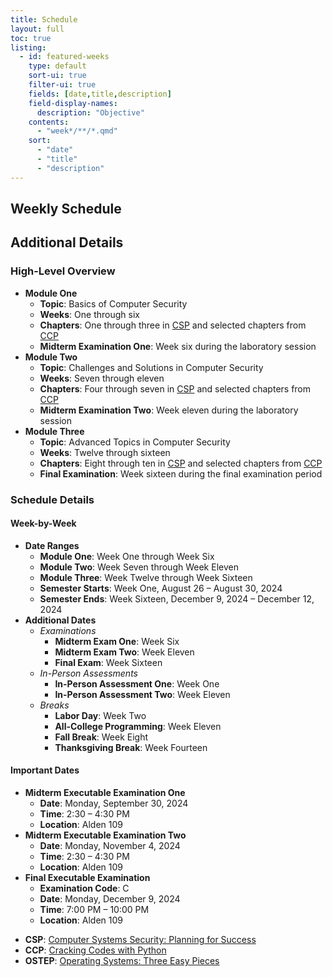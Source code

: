 ```yaml
---
title: Schedule
layout: full
toc: true
listing:
  - id: featured-weeks
    type: default
    sort-ui: true
    filter-ui: true
    fields: [date,title,description]
    field-display-names:
      description: "Objective"
    contents:
      - "week*/**/*.qmd"
    sort:
      - "date"
      - "title"
      - "description"
---
```


## Weekly Schedule

:::{#featured-weeks}
:::

## Additional Details

### High-Level Overview

- **Module One** 
  - **Topic**: Basics of Computer Security
  - **Weeks**: One through six
  - **Chapters**: One through three in [CSP](https://web.njit.edu/~rt494/security/) and selected chapters from [CCP](https://inventwithpython.com/cracking)
  - **Midterm Examination One**: Week six during the laboratory session

- **Module Two** 
  - **Topic**: Challenges and Solutions in Computer Security
  - **Weeks**: Seven through eleven
  - **Chapters**: Four through seven in [CSP](https://web.njit.edu/~rt494/security/) and selected chapters from [CCP](https://inventwithpython.com/cracking)
  - **Midterm Examination Two**: Week eleven during the laboratory session

- **Module Three** 
  - **Topic**: Advanced Topics in Computer Security
  - **Weeks**: Twelve through sixteen
  - **Chapters**: Eight through ten in [CSP](https://web.njit.edu/~rt494/security/) and selected chapters from [CCP](https://inventwithpython.com/cracking)
  - **Final Examination**: Week sixteen during the final examination period

### Schedule Details

#### Week-by-Week

- **Date Ranges**
  - **Module One**: Week One through Week Six
  - **Module Two**: Week Seven through Week Eleven
  - **Module Three**: Week Twelve through Week Sixteen
  - **Semester Starts**: Week One, August 26 -- August 30, 2024
  - **Semester Ends**: Week Sixteen, December 9, 2024 -- December 12, 2024
- **Additional Dates**
  - *Examinations*
    - **Midterm Exam One**: Week Six
    - **Midterm Exam Two**: Week Eleven
    - **Final Exam**: Week Sixteen
  - *In-Person Assessments*
    - **In-Person Assessment One**: Week One
    - **In-Person Assessment Two**: Week Eleven
  - *Breaks*  
    - **Labor Day**: Week Two
    - **All-College Programming**: Week Eleven
    - **Fall Break**: Week Eight
    - **Thanksgiving Break**: Week Fourteen

#### Important Dates

- **Midterm Executable Examination One**
    - **Date**: Monday, September 30, 2024
    - **Time**: 2:30 -- 4:30 PM
    - **Location**: Alden 109
- **Midterm Executable Examination Two**
    - **Date**: Monday, November 4, 2024
    - **Time**: 2:30 -- 4:30 PM
    - **Location**: Alden 109
- **Final Executable Examination**
    - **Examination Code**: C
    - **Date**: Monday, December 9, 2024
    - **Time**: 7:00 PM -- 10:00 PM
    - **Location**: Alden 109

::: {.callout-note appearance="minimal" title="Textbook Abbreviations" collapse="false"}

- **CSP**: [Computer Systems Security: Planning for
Success](https://web.njit.edu/~rt494/security/)
- **CCP**: [Cracking Codes with Python](https://inventwithpython.com/cracking/)
- **OSTEP**: [Operating Systems: Three Easy Pieces](https://pages.cs.wisc.edu/~remzi/OSTEP/) 

:::
